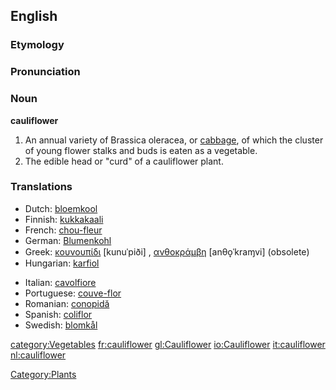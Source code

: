 ==English==
===Etymology===

===Pronunciation===

===Noun===
'''cauliflower'''

#An annual variety of Brassica oleracea, or [[cabbage]], of which the cluster of young flower stalks and buds is eaten as a vegetable.
#The edible head or "curd" of a cauliflower plant.

===Translations===
{{top}}
*Dutch: [[bloemkool]] {{f}}
*Finnish: [[kukkakaali]]
*French: [[chou-fleur]] {{m}}
*German: [[Blumenkohl]] {{m}}
*Greek: [[κουνουπίδι]] [kunuˈpiði] {{n}}, [[ανθοκράμβη]] [anθo̞ˈkraɱvi] {{f}} (obsolete)
*Hungarian: [[karfiol]]
{{mid}}
*Italian: [[cavolfiore]] {{m}}
*Portuguese: [[couve-flor]] {{f}}
*Romanian: [[conopidă]] {{f}}
*Spanish: [[coliflor]] {{f}}
*Swedish: [[blomkål]]
{{bottom}}

[[category:Vegetables]]
[[Category:Plants]]
[[fr:cauliflower]]
[[gl:Cauliflower]]
[[io:Cauliflower]]
[[it:cauliflower]]
[[nl:cauliflower]]